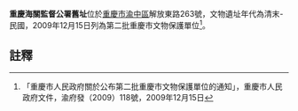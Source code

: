 {{msg:重慶市文物保護單位
|名稱 = 重慶海關監督公署舊址
|編號 = 111
|圖片 = 
|級別 = 6
|分類 = 
|時代 = 清末-民國
|地点 = [[渝中區|渝中區]]解放東路263號
|坐標 = 
|登錄 = 2009年12月15日
}}
'''重慶海關監督公署舊址'''位於[[重慶市|重慶市]][[渝中區|渝中區]]解放東路263號，文物遺址年代為清末-民國，2009年12月15日列為第二批重慶市文物保護單位<ref>「重慶市人民政府關於公布第二批重慶市文物保護單位的通知」，重慶市人民政府文件，渝府發（2009）118號，2009年12月15日</ref>。
== 註釋 ==
{{reflist}}
{{文物保護單位小作品}}